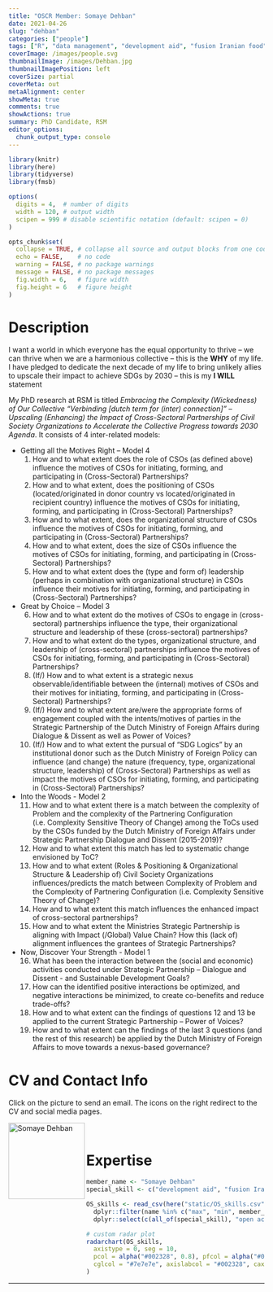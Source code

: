 ```yaml
---
title: "OSCR Member: Somaye Dehban"
date: 2021-04-26
slug: "dehban"
categories: ["people"]
tags: ["R", "data management", "development aid", "fusion Iranian food", "school-rsm"] # top 3 categories + unique + school
coverImage: /images/people.svg
thumbnailImage: /images/Dehban.jpg
thumbnailImagePosition: left
coverSize: partial
coverMeta: out
metaAlignment: center
showMeta: true
comments: true
showActions: true
summary: PhD Candidate, RSM
editor_options: 
  chunk_output_type: console
---
```


```r

library(knitr)
library(here)
library(tidyverse)
library(fmsb)

options(
  digits = 4,  # number of digits
  width = 120, # output width
  scipen = 999 # disable scientific notation (default: scipen = 0)
)

opts_chunk$set(
  collapse = TRUE, # collapse all source and output blocks from one code chunk into a single block
  echo = FALSE,    # no code
  warning = FALSE, # no package warnings
  message = FALSE, # no package messages
  fig.width = 6,   # figure width
  fig.height = 6   # figure height
)

```

# Description

I want a world in which everyone has the equal opportunity to thrive -- we can thrive when we are a harmonious collective -- this is the **WHY** of my life. 
I have pledged to dedicate the next decade of my life to bring unlikely allies to upscale their impact to achieve SDGs by 2030 -- this is my **I WILL** statement 

My PhD research at RSM is titled *Embracing the Complexity (Wickedness) of Our Collective "Verbinding [dutch term for (inter) connection]" -- Upscaling (Enhancing) the Impact of Cross-Sectoral Partnerships of Civil Society Organizations to Accelerate the Collective Progress towards 2030 Agenda*. It consists of 4 inter-related models:

* Getting all the Motives Right -- Model 4
  1. How and to what extent does the role of CSOs (as defined above) influence the motives of CSOs for initiating, forming, and participating in (Cross-Sectoral) Partnerships?
  2. How and to what extent, does the positioning of CSOs (located/originated in donor country vs located/originated in recipient country) influence the motives of CSOs for initiating, forming, and participating in (Cross-Sectoral) Partnerships?
  3. How and to what extent, does the organizational structure of CSOs influence the motives of CSOs for initiating, forming, and participating in (Cross-Sectoral) Partnerships?
  4. How and to what extent, does the size of CSOs influence the motives of CSOs for initiating, forming, and participating in (Cross-Sectoral) Partnerships?
  5. How and to what extent does the (type and form of) leadership (perhaps in combination with organizational structure) in CSOs influence their motives for initiating, forming, and participating in (Cross-Sectoral) Partnerships?

* Great by Choice -- Model 3
  6. How and to what extent do the motives of CSOs to engage in (cross-sectoral) partnerships influence the type, their organizational structure and leadership of these (cross-sectoral) partnerships?
  7. How and to what extent do the types, organizational structure, and leadership of (cross-sectoral) partnerships influence the motives of CSOs for initiating, forming, and participating in (Cross-Sectoral) Partnerships?
  8. (If/) How and to what extent is a strategic nexus observable/identifiable between the (internal) motives of CSOs and their motives for initiating, forming, and participating in (Cross-Sectoral) Partnerships?
  9. (If/) How and to what extent are/were the appropriate forms of engagement coupled with the intents/motives of parties in the Strategic Partnership of the Dutch Ministry of Foreign Affairs during Dialogue & Dissent as well as Power of Voices?
  10. (If/) How and to what extent the pursual of “SDG Logics” by an institutional donor such as the Dutch Ministry of Foreign Policy can influence (and change) the nature (frequency, type, organizational structure, leadership) of (Cross-Sectoral) Partnerships as well as impact the motives of CSOs for initiating, forming, and participating in (Cross-Sectoral) Partnerships?

* Into the Woods - Model 2
  11. How and to what extent there is a match between the complexity of Problem and the complexity of the Partnering Configuration (i.e. Complexity Sensitive Theory of Change) among the ToCs used by the CSOs funded by the Dutch Ministry of Foreign Affairs under Strategic Partnership Dialogue and Dissent (2015-2019)?
  12. How and to what extent this match has led to systematic change envisioned by ToC?
  13. How and to what extent (Roles & Positioning & Organizational Structure & Leadership of) Civil Society Organizations influences/predicts the match between Complexity of Problem and the Complexity of Partnering Configuration (i.e. Complexity Sensitive Theory of Change)?
  14. How and to what extent this match influences the enhanced impact of cross-sectoral partnerships?
  15. How and to what extent the Ministries Strategic Partnership is aligning with Impact (/Global) Value Chain? How this (lack of) alignment influences the grantees of Strategic Partnerships?

* Now, Discover Your Strength - Model 1
  16. What has been the interaction between the (social and economic) activities conducted under Strategic Partnership – Dialogue and Dissent - and Sustainable Development Goals?
  17. How can the identified positive interactions be optimized, and negative interactions be minimized, to create co-benefits and reduce trade-offs?
  18. How and to what extent can the findings of questions 12 and 13 be applied to the current Strategic Partnership – Power of Voices?
  19. How and to what extent can the findings of the last 3 questions (and the rest of this research) be applied by the Dutch Ministry of Foreign Affairs to move towards a nexus-based governance? 

# CV and Contact Info

Click on the picture to send an email. The icons on the right redirect to the CV and social media pages.

<!-- EMAIL -->
<p>
  <a href="mailto:dehban@rsm.nl">
  <img border="0" alt="Somaye Dehban" src="/images/Dehban.jpg" width="150" height="150" align="left">
  </a>
</p>

<!-- CV -->
<p align="center">
  <a href="https://www.dropbox.com/s/cp1pknuazi7mhae/Somaye%20Dehban%20CV.pdf?dl=0" class="fa fa-file fa-2x" style="color:#00B969;">
  </a>
</p>

<!-- LINKEDIN -->
<p align="center">
  <a href="https://www.linkedin.com/in/somayedehban/" class="fa fa-linkedin fa-2x" style="color:#000000;">
  </a>
</p>

<!-- TWITTER -->
<p align="center">
  <a href="https://twitter.com/SomayeDehban" class="fa fa-twitter fa-2x">
  </a>
</p>

<BR>

# Expertise

```r

member_name <- "Somaye Dehban"
special_skill <- c("development aid", "fusion Iranian food")

OS_skills <- read_csv(here("static/OS_skills.csv")) %>%
  dplyr::filter(name %in% c("max", "min", member_name)) %>%
  dplyr::select(c(all_of(special_skill), "open access", "open source software", "data management", "reproducible analysis", "data sharing", "preregistration"))

# custom radar plot
radarchart(OS_skills,
  axistype = 0, seg = 10,
  pcol = alpha("#002328", 0.8), pfcol = alpha("#00B969", 0.6), plwd = 4, centerzero = TRUE, # polygon
  cglcol = "#7e7e7e", axislabcol = "#002328", caxislabels = seq(0, 10, 2), cglwd = 0.8 # grid
)

```

***

